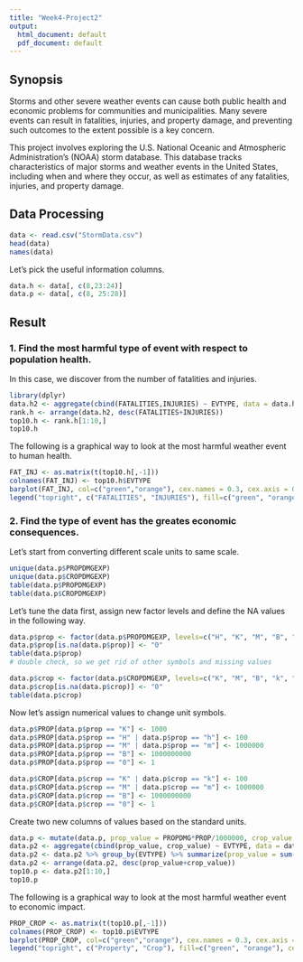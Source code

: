 ```yaml
---
title: "Week4-Project2"
output:
  html_document: default
  pdf_document: default
---
```


## Synopsis 
Storms and other severe weather events can cause both public health and economic problems for communities and municipalities. Many severe events can result in fatalities, injuries, and property damage, and preventing such outcomes to the extent possible is a key concern.

This project involves exploring the U.S. National Oceanic and Atmospheric Administration's (NOAA) storm database. This database tracks characteristics of major storms and weather events in the United States, including when and where they occur, as well as estimates of any fatalities, injuries, and property damage.

## Data Processing
```r
data <- read.csv("StormData.csv")
head(data)
names(data)
```
Let's pick the useful information columns.
```r
data.h <- data[, c(8,23:24)]
data.p <- data[, c(8, 25:28)]
```
## Result
### 1. Find the most harmful type of event with respect to population health.
In this case, we discover from the number of fatalities and injuries.
```r
library(dplyr)
data.h2 <- aggregate(cbind(FATALITIES,INJURIES) ~ EVTYPE, data = data.h, sum, na.rm = TRUE)
rank.h <- arrange(data.h2, desc(FATALITIES+INJURIES))
top10.h <- rank.h[1:10,]
top10.h
```
The following is a graphical way to look at the most harmful weather event to human health.
```r
FAT_INJ <- as.matrix(t(top10.h[,-1]))
colnames(FAT_INJ) <- top10.h$EVTYPE
barplot(FAT_INJ, col=c("green","orange"), cex.names = 0.3, cex.axis = 0.3, main = "Harmful Weather to Human Health")
legend("topright", c("FATALITIES", "INJURIES"), fill=c("green", "orange"), cex=0.8)
```
### 2. Find the type of event has the greates economic consequences.

Let's start from converting different scale units to same scale.
```r
unique(data.p$PROPDMGEXP)
unique(data.p$CROPDMGEXP)
table(data.p$PROPDMGEXP)
table(data.p$CROPDMGEXP)
```
Let's tune the data first, assign new factor levels and define the NA values in the following way.
```r
data.p$prop <- factor(data.p$PROPDMGEXP, levels=c("H", "K", "M", "B", "h", "m", "0"))
data.p$prop[is.na(data.p$prop)] <- "0"
table(data.p$prop) 
# double check, so we get rid of other symbols and missing values

data.p$crop <- factor(data.p$CROPDMGEXP, levels=c("K", "M", "B", "k", "m", "0"))
data.p$crop[is.na(data.p$crop)] <- "0"
table(data.p$crop)
```
Now let's assign numerical values to change unit symbols.
```r
data.p$PROP[data.p$prop == "K"] <- 1000
data.p$PROP[data.p$prop == "H" | data.p$prop == "h"] <- 100
data.p$PROP[data.p$prop == "M" | data.p$prop == "m"] <- 1000000
data.p$PROP[data.p$prop == "B"] <- 1000000000
data.p$PROP[data.p$prop == "0"] <- 1

data.p$CROP[data.p$crop == "K" | data.p$crop == "k"] <- 100
data.p$CROP[data.p$crop == "M" | data.p$crop == "m"] <- 1000000
data.p$CROP[data.p$crop == "B"] <- 1000000000
data.p$CROP[data.p$crop == "0"] <- 1
```
Create two new columns of values based on the standard units.
```r
data.p <- mutate(data.p, prop_value = PROPDMG*PROP/1000000, crop_value = CROPDMG*CROP/1000000)
data.p2 <- aggregate(cbind(prop_value, crop_value) ~ EVTYPE, data = data.p, sum, na.rm = TRUE)
data.p2 <- data.p2 %>% group_by(EVTYPE) %>% summarize(prop_value = sum(prop_value, na.rm = TRUE), crop_value = sum(crop_value, na.rm = TRUE))
data.p2 <- arrange(data.p2, desc(prop_value+crop_value))
top10.p <- data.p2[1:10,]
top10.p
```
The following is a graphical way to look at the most harmful weather event to economic impact.
```r
PROP_CROP <- as.matrix(t(top10.p[,-1]))
colnames(PROP_CROP) <- top10.p$EVTYPE
barplot(PROP_CROP, col=c("green","orange"), cex.names = 0.3, cex.axis = 0.3, main = "Harmful Weather to Economic")
legend("topright", c("Property", "Crop"), fill=c("green", "orange"), cex=0.8)
```











